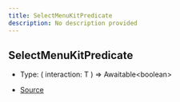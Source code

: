 ```yaml
---
title: SelectMenuKitPredicate
description: No description provided
---
```


## SelectMenuKitPredicate

- Type: (
  interaction: T
) => Awaitable\<boolean>

- [Source](https://github.com/underctrl-io/commandkit/blob/98b939d6fdf8beaae597b4dc0351a139da52ee8d/packages/commandkit/src/components/v1/select-menu/common.ts#L4)